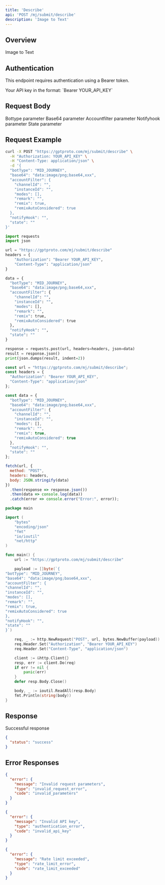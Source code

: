 ```yaml
---
title: 'Describe'
api: 'POST /mj/submit/describe'
description: 'Image to Text'
---
```


## Overview

Image to Text

## Authentication

This endpoint requires authentication using a Bearer token.

<ParamField header="Authorization" type="string" required>
  Your API key in the format: `Bearer YOUR_API_KEY`
</ParamField>

## Request Body

<ParamField body="botType" type="string" >
  Bottype parameter
</ParamField>

<ParamField body="base64" type="string" >
  Base64 parameter
</ParamField>

<ParamField body="accountFilter" type="object" >
  Accountfilter parameter
</ParamField>

<ParamField body="notifyHook" type="string" >
  Notifyhook parameter
</ParamField>

<ParamField body="state" type="string" >
  State parameter
</ParamField>

## Request Example

<CodeGroup>

```bash cURL
curl -X POST "https://gptproto.com/mj/submit/describe" \
  -H "Authorization: YOUR_API_KEY" \
  -H "Content-Type: application/json" \
  -d '{
  "botType": "MID_JOURNEY",
  "base64": "data:image/png;base64,xxx",
  "accountFilter": {
    "channelId": "",
    "instanceId": "",
    "modes": [],
    "remark": "",
    "remix": true,
    "remixAutoConsidered": true
  },
  "notifyHook": "",
  "state": ""
}'
```

```python Python
import requests
import json

url = "https://gptproto.com/mj/submit/describe"
headers = {
    "Authorization": "Bearer YOUR_API_KEY",
    "Content-Type": "application/json"
}

data = {
  "botType": "MID_JOURNEY",
  "base64": "data:image/png;base64,xxx",
  "accountFilter": {
    "channelId": "",
    "instanceId": "",
    "modes": [],
    "remark": "",
    "remix": true,
    "remixAutoConsidered": true
  },
  "notifyHook": "",
  "state": ""
}

response = requests.post(url, headers=headers, json=data)
result = response.json()
print(json.dumps(result, indent=2))
```

```javascript JavaScript
const url = "https://gptproto.com/mj/submit/describe";
const headers = {
  "Authorization": "Bearer YOUR_API_KEY",
  "Content-Type": "application/json"
};

const data = {
  "botType": "MID_JOURNEY",
  "base64": "data:image/png;base64,xxx",
  "accountFilter": {
    "channelId": "",
    "instanceId": "",
    "modes": [],
    "remark": "",
    "remix": true,
    "remixAutoConsidered": true
  },
  "notifyHook": "",
  "state": ""
};

fetch(url, {
  method: "POST",
  headers: headers,
  body: JSON.stringify(data)
})
  .then(response => response.json())
  .then(data => console.log(data))
  .catch(error => console.error("Error:", error));
```

```go Go
package main

import (
    "bytes"
    "encoding/json"
    "fmt"
    "io/ioutil"
    "net/http"
)

func main() {
    url := "https://gptproto.com/mj/submit/describe"

    payload := []byte(`{
"botType": "MID_JOURNEY",
"base64": "data:image/png;base64,xxx",
"accountFilter": {
"channelId": "",
"instanceId": "",
"modes": [],
"remark": "",
"remix": true,
"remixAutoConsidered": true
},
"notifyHook": "",
"state": ""
}`)

    req, _ := http.NewRequest("POST", url, bytes.NewBuffer(payload))
    req.Header.Set("Authorization", "Bearer YOUR_API_KEY")
    req.Header.Set("Content-Type", "application/json")

    client := &http.Client{}
    resp, err := client.Do(req)
    if err != nil {
        panic(err)
    }
    defer resp.Body.Close()

    body, _ := ioutil.ReadAll(resp.Body)
    fmt.Println(string(body))
}
```

</CodeGroup>

## Response

<ResponseField name="Success" type="200">
  Successful response

```json
{
  "status": "success"
}
```
</ResponseField>

## Error Responses

<ResponseExample>

```json 400 - Bad Request
{
  "error": {
    "message": "Invalid request parameters",
    "type": "invalid_request_error",
    "code": "invalid_parameters"
  }
}
```

```json 401 - Unauthorized
{
  "error": {
    "message": "Invalid API key",
    "type": "authentication_error",
    "code": "invalid_api_key"
  }
}
```

```json 429 - Rate Limit Exceeded
{
  "error": {
    "message": "Rate limit exceeded",
    "type": "rate_limit_error",
    "code": "rate_limit_exceeded"
  }
}
```

</ResponseExample>

